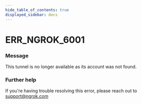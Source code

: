```yaml
---
hide_table_of_contents: true
displayed_sidebar: docs
---
```



# ERR_NGROK_6001

### Message

This tunnel is no longer available as its account was not found.

### Further help

If you're having trouble resolving this error, please reach out to [support@ngrok.com](mailto:support@ngrok.com?subject=Help%20with%20ERR_NGROK_6001)

<ErrorDetails error="err_ngrok_6001" />
